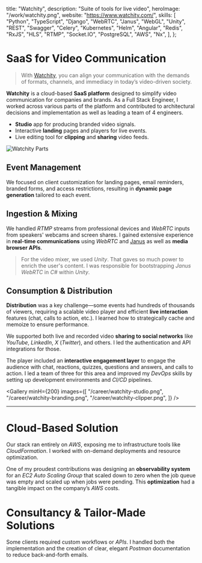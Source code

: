   title: "Watchity",
  description: "Suite of tools for live video",
  heroImage: "/work/watchity.png",
  website: "<https://www.watchity.com/>",
  skills: [
    "Python",
    "TypeScript",
    "Django",
    "WebRTC",
    "Janus",
    "WebGL",
    "Unity",
    "REST",
    "Swagger",
    "Celery",
    "Kubernetes",
    "Helm",
    "Angular",
    "Redis",
    "RxJS",
    "HLS",
    "RTMP",
    "Socket.IO",
    "PostgreSQL",
    "AWS",
    "Nx",
  ],
};

# SaaS for Video Communication

> With [Watchity](https://www.watchity.com/), you can align your communication
> with the demands of formats, channels, and immediacy in today’s video-driven
> society.

**Watchity** is a cloud-based **SaaS platform** designed to simplify video
communication for companies and brands. As a <Hi>Full Stack Engineer</Hi>, I worked
across various parts of the platform and contributed to architectural decisions
and implementation as well as leading a team of 4 engineers.

- **Studio** app for producing branded video signals.
- Interactive **landing** pages and players for live events.
- Live editing tool for **clipping** and **sharing** video feeds.

![Watchity Parts](/career/watchity-parts.png)

## Event Management

We focused on client customization for landing pages, email reminders, branded
forms, and access restrictions, resulting in **dynamic page generation**
tailored to each event.

## Ingestion & Mixing

We handled _RTMP_ streams from professional devices and _WebRTC_ inputs from
speakers' webcams and screen shares. I gained extensive experience in
**real-time communications** using _WebRTC_ and
[Janus](https://janus.conf.meetecho.com/) as well as **media browser APIs**.

> For the video mixer, we used _Unity_. That gaves so much power to enrich the
> user's content. I was responsible for bootstrapping _Janus WebRTC_ in _C#_
> within _Unity_.

## Consumption & Distribution

**Distribution** was a key challenge—some events had hundreds of thousands of
viewers, requiring a scalable video player and efficient **live interaction**
features (chat, calls to action, etc.). I learned how to strategically cache and
memoize to ensure performance.

We supported both live and recorded video **sharing to social networks** like
_YouTube_, _LinkedIn_, _X_ (_Twitter_), and others. I led the authentication and
API integrations for those.

The player included an **interactive engagement layer** to engage the audience
with chat, reactions, quizzes, questions and answers, and calls to action. I led
a team of three for this area and improved my _DevOps_ skills by setting up
development environments and _CI/CD_ pipelines.

<Gallery
  minH={200}
  images={[
    "/career/watchity-studio.png",
    "/career/watchity-branding.png",
    "/career/watchity-clipper.png",
  ]}
/>

---

# Cloud-Based Solution

Our stack ran entirely on _AWS_, exposing me to infrastructure tools like
_CloudFormation_. I worked with on-demand deployments and resource optimization.

One of my proudest contributions was designing an **observability system** for
an _EC2 Auto Scaling Group_ that scaled down to zero when the job queue was
empty and scaled up when jobs were pending. This **optimization** had a tangible
impact on the company’s _AWS_ costs.

# Consultancy & Tailor-Made Solutions

Some clients required custom workflows or _APIs_. I handled both the
implementation and the creation of clear, elegant _Postman_ documentation to
reduce back-and-forth emails.
